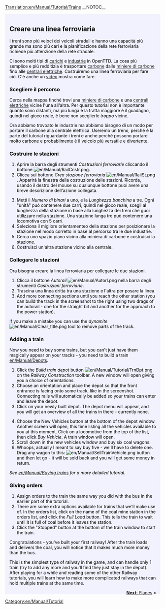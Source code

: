 [[Translation:en/Manual/Tutorial/Trains]]
{{it/Traduzione|en/Manual/Tutorial/Main Page|5}}
__NOTOC__
{{en/Tabs|5|1
|it/Manual/Tutorial/Tutorial|1. Inizio<!--
-->|en/Manual/Tutorial/Buses|2. Autobus<!--
-->|it/Manual/Tutorial/Treni|3. Treni<!--
-->|en/Manual/Tutorial/Planes|4. Aeroplani<!--
-->|en/Manual/Tutorial/Conclusion|5. Conclusione}}
<div style="padding:.5em 1em 1em 1em; border-top:none; background-color:#f1f2fe; color:#000;">
{{it/Manual/Tutorial/Tutorial}}
==Creare una linea ferroviaria==
I treni sono più veloci dei veicoli stradali e hanno una capacità più grande ma sono più cari e la pianificazione della rete ferroviaria richiede più attenzione della rete stradale.

Ci sono molti tipi di [[en/Manual/Cargo|carichi]] e [[en/Manual/Industries|industrie]]  in OpenTTD. La cosa più semplice e più redditizia è trasportare [[en/Manual/Base Set/Cargos/Coal|carbone]] dalle [[en/Manual/Base Set/Industries/Coal Mine|miniere di carbone]] fino alle [[en/Manual/Base Set/Industries/Power Station|centrali elettriche]]. Costruiremo una linea ferroviaria per fare ciò. C'è anche un [http://www.cs.helsinki.fi/u/ihonkone/ottd_tut.ogg video] mostra come fare.

===Scegliere il percorso===
Cerca nella mappa finché trovi una [[en/Manual/Base Set/Industries/Coal Mine|miniere di carbone]] e una [[en/Manual/Base Set/Industries/Power Station|centrali elettriche]] vicine l'una all'altra. Per questo tutorial non è importante quanto sono distanti, ma più lunga è la tratta maggiore è il guadagno, quindi nel gioco reale, è bene non sceglierle ''troppo'' vicine.
{{en/Phototable|[[File:en/Manual/Tutorial/Tutorial1.png|400px]]|Miniera di carbone vicino a una centrale elettrica.|none}}

Ora abbiamo trovoato le industrie ma abbiamo bisogno di un modo per portare il carbone alla centrale elettrica. Useremo un treno, perché è la parte del tutorial riguardante i treni e anche perché possono portare molto carbone e probabilmente è il veicolo più versatile e divertente. 

===Costruire le stazioni ===
{{en/Phototable|[[File:en/Manual/Railroad Construction.png]]|Railway Construction toolbar.|none|6=:}}
#Aprire la barra degli strumenti ''Costruzioni ferroviarie'' cliccando il bottone [[File:en/Manual/RailCnstr.png]].
#Clicca sul bottone ''Crea stazione ferroviaria'' [[File:en/Manual/RailSt.png]]. Apparirà la finestra della costruzione delle stazioni. Ricorda, usando il destro del mouse su qualunque bottone puoi avere una breve descrizione dell'azione collegata.
{{en/Phototable|[[File:en/Manual/Stationgui.png]]|Train station selection window.|none|6=:}}
<ol start="3">
<li>Metti il ''Numero di binari'' a uno, e la ''Lunghezza banchina'' a tre. Ogni "unità" può contenere due carri, quindi nel gioco reale, scegli al lunghezza della stazione in base alla lunghezza dei treni che guoi utilizzare nella stazione. Una stazione lunga tre può contenere una locomotiva con 5 carri.
<li>Seleziona il migliore orientamenteo della stazione per posizionare la stazione nel modo corretto in base al percorso tra le due industrie.
<li>Cerca uno spazio piano vicino alla miniera di carbone e costruisci la stazione. 
<li>Costruisci un'altra stazione vicino alla centrale.
</ol>
{{en/Phototable|[[File:en/Manual/Tutorial/Tutorial2.png|400px]]|Your stations next to industries.|none|6=:}}

===Collegare le stazioni===
Ora bisogna creare la linea ferroviaria per collegare le due stazioni. 

#Clicca il bottone ''Autorail'' [[File:en/Manual/Autorl.png]] nella barra degli strumenti ''Costruzioni ferroviarie''.
#Trascina una linea dritta tra una stazione e l'altra per posare la linea.  
#Add more connecting sections until you reach the other station (you can build the track in the screenshot to the right using two drags of the autorail - one for the straight bit and another for the approach to the power station).
{{en/Phototable|[[File:en/Manual/Tutorial/Tutorial3.png|400px]]|Connected stations.|none|6=:}}

If you make a mistake you can use the ''dynamite'' [[File:en/Manual/Clear title.png]] tool to remove parts of the track.

===Adding a train===
Now you need to buy some trains, but you can't just have them magically appear on your tracks - you need to build a train [[en/Manual/Depots]].

#Click the ''Build train depot'' button [[File:en/Manual/Tutorial/TrnDpt.png]] on the ''Railway Construction'' toolbar. A new window will open giving you a choice of orientations. 
#Choose an orientation and place the depot so that the front entrance is facing onto some track, like in the screenshot. Connecting rails will automatically be added so your trains can enter and leave the depot.
#Click on your newly built depot. The depot menu will appear, and you will get an overview of all the trains in there - currently none.
{{en/Phototable|[[File:en/Manual/Tutorial/Tutorial4.png|400px]]|The depot window|none|6=:}}
<ol start="4">
<li>Choose the New Vehicles button at the bottom of the depot window. Another screen will open, this time listing all the vehicles available to you at this moment. Click on a locomotive from the top of the list, then click ''Buy Vehicle''. A train window will open.
<li>Scroll down in the new vehicles window and buy six coal wagons.  
<li>Whoops, actually I meant to say buy five - we'll have to delete one. Drag any wagon to this: [[File:en/Manual/SellTrainVehicle.png]] button and then let go - it will be sold back and you will get some money in return.
</ol>
''See [[en/Manual/Buying trains]] for a more detailed tutorial.''

===Giving orders===
#Assign orders to the train the same way you did with the bus in the earlier part of the tutorial.
#There are some extra options available for trains that we'll make use of. In the orders list, click on the name of the coal mine station in the orders list, and click the ''Full Load'' button. This tells the train to wait until it is full of coal before it leaves the station.
#Click the "Stopped" button at the bottom of the train window to start the train.

Congratulations - you've built your first railway!  After the train loads and delivers the coal, you will notice that it makes much more money than the bus.

This is the simplest type of railway in the game, and can handle only 1 train (try to add any more and you'll find they just stay in the depot).  After playing for a while and reading some of the other Railway tutorials, you will learn how to make more complicated railways that can hold multiple trains at the same time.

<span style="float: right">[[en/Manual/Tutorial/Planes|'''Next''': Planes]] &raquo;</span>
</div>
[[Category:en/Manual/Tutorial]]